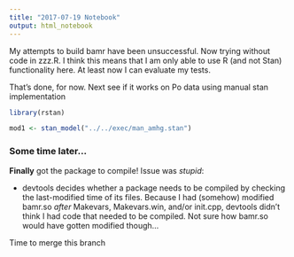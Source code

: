 ```yaml
---
title: "2017-07-19 Notebook"
output: html_notebook
---
```


My attempts to build bamr have been unsuccessful. Now trying without code in zzz.R. I think this means that I am only able to use R (and not Stan) functionality here. At least now I can evaluate my tests. 


That's done, for now. Next see if it works on Po data using manual stan implementation

```r
library(rstan)

mod1 <- stan_model("../../exec/man_amhg.stan")
```

### Some time later...

**Finally** got the package to compile! Issue was *stupid*:

- devtools decides whether a package needs to be compiled by checking the last-modified time of its files. Because I had (somehow) modified bamr.so *after* Makevars, Makevars.win, and/or init.cpp, devtools didn't think I had code that needed to be compiled. Not sure how bamr.so would have gotten modified though...

Time to merge this branch
